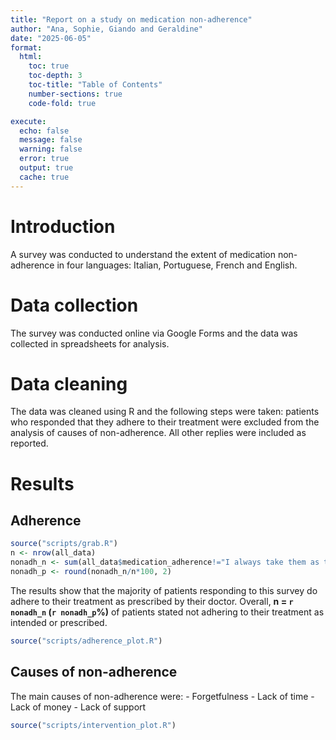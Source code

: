 ```yaml
---
title: "Report on a study on medication non-adherence"
author: "Ana, Sophie, Giando and Geraldine"
date: "2025-06-05"
format:
  html:
    toc: true
    toc-depth: 3
    toc-title: "Table of Contents"
    number-sections: true
    code-fold: true

execute: 
  echo: false
  message: false
  warning: false
  error: true
  output: true
  cache: true
---
```


# Introduction
A survey was conducted to understand the extent of medication non-adherence in four languages: Italian, Portuguese, French and English. 

# Data collection
The survey was conducted online via Google Forms and the data was collected in spreadsheets for analysis.

# Data cleaning
The data was cleaned using R and the following steps were taken: patients who responded that they adhere to their treatment were excluded from the analysis of causes of non-adherence. All other replies were included as reported.

# Results
## Adherence
```r
source("scripts/grab.R")
n <- nrow(all_data)
nonadh_n <- sum(all_data$medication_adherence!="I always take them as the doctor told me")
nonadh_p <- round(nonadh_n/n*100, 2)
```

The results show that the majority of patients responding to this survey do adhere to their treatment as prescribed by their doctor. Overall, **n = `r nonadh_n` (`r nonadh_p`%)** of patients stated not adhering to their treatment as intended or prescribed.

```r
source("scripts/adherence_plot.R")
```

## Causes of non-adherence
The main causes of non-adherence were:
- Forgetfulness
- Lack of time
- Lack of money
- Lack of support


```r
source("scripts/intervention_plot.R")
```

